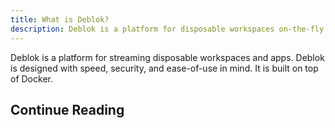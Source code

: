 ```yaml
---
title: What is Deblok?
description: Deblok is a platform for disposable workspaces on-the-fly.
---
```


Deblok is a platform for streaming disposable workspaces and apps. Deblok is designed with speed, security, and ease-of-use in mind. It is built on top of Docker.


## Continue Reading

<Cards>
  <Card title="Learn how to setup Deblok" href="/docs/setup" />
  <Card title="View API docs" href="/docs/api_docs" />
</Cards>
